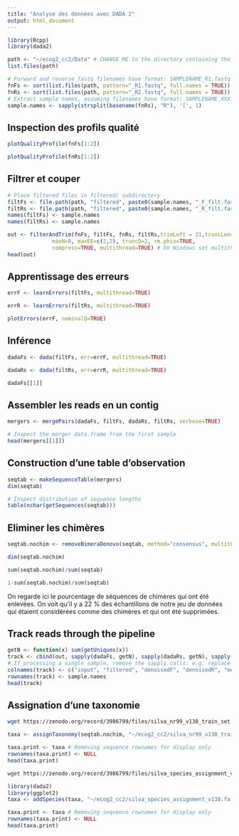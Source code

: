 ```yaml
---
title: "Analyse des données avec DADA 2"
output: html_document
---
```



```r
library(Rcpp)
library(dada2)
```
```r
path <- "~/ecog2_cc2/Data" # CHANGE ME to the directory containing the fastq files after unzipping.
list.files(path)
```

```r
# Forward and reverse fastq filenames have format: SAMPLENAME_R1.fastq and SAMPLENAME_R2.fastq
fnFs <- sort(list.files(path, pattern="_R1.fastq", full.names = TRUE))
fnRs <- sort(list.files(path, pattern="_R2.fastq", full.names = TRUE))
# Extract sample names, assuming filenames have format: SAMPLENAME_XXX.fastq
sample.names <- sapply(strsplit(basename(fnRs), "R"), '[', 1)
```

## Inspection des profils qualité

```r
plotQualityProfile(fnFs[1:2])
```

```r
plotQualityProfile(fnRs[1:2])
```

## Filtrer et couper 

```r
# Place filtered files in filtered/ subdirectory
filtFs <- file.path(path, "filtered", paste0(sample.names, "_F_filt.fastq.gz"))
filtRs <- file.path(path, "filtered", paste0(sample.names, "_R_filt.fastq.gz"))
names(filtFs) <- sample.names
names(filtRs) <- sample.names
```

```r
out <- filterAndTrim(fnFs, filtFs, fnRs, filtRs,trimLeft = 21,truncLen=c(240,200), 
              maxN=0, maxEE=c(2,2), truncQ=2, rm.phix=TRUE,
              compress=TRUE, multithread=TRUE) # On Windows set multithread=FALSE
head(out)
```

## Apprentissage des erreurs

```r
errF <- learnErrors(filtFs, multithread=TRUE)
```
```r
errR <- learnErrors(filtRs, multithread=TRUE)
```

```r
plotErrors(errF, nominalQ=TRUE)
```

## Inférence

```r
dadaFs <- dada(filtFs, err=errF, multithread=TRUE)
```

```r
dadaRs <- dada(filtRs, err=errR, multithread=TRUE)
```

```r
dadaFs[[1]]
```

## Assembler les reads en un contig

```r
mergers <- mergePairs(dadaFs, filtFs, dadaRs, filtRs, verbose=TRUE)
```

```r
# Inspect the merger data.frame from the first sample
head(mergers[[1]])
```

## Construction d'une table d'observation


```r
seqtab <- makeSequenceTable(mergers)
dim(seqtab)
```

```r
# Inspect distribution of sequence lengths
table(nchar(getSequences(seqtab)))
```

## Eliminer les chimères

```r
seqtab.nochim <- removeBimeraDenovo(seqtab, method="consensus", multithread=TRUE, verbose=TRUE)
```

```r
dim(seqtab.nochim)
```

```r
sum(seqtab.nochim)/sum(seqtab)
```

```r
1-sum(seqtab.nochim)/sum(seqtab)
```
On regarde ici le pourcentage de séquences de chimères qui ont été enlevées. On voit qu'il y a 22 % des échantillons de notre jeu de données qui étaient considérées comme des chimères et qui ont été supprimées.


## Track reads through the pipeline

```r
getN <- function(x) sum(getUniques(x))
track <- cbind(out, sapply(dadaFs, getN), sapply(dadaRs, getN), sapply(mergers, getN), rowSums(seqtab.nochim))
# If processing a single sample, remove the sapply calls: e.g. replace sapply(dadaFs, getN) with getN(dadaFs)
colnames(track) <- c("input", "filtered", "denoisedF", "denoisedR", "merged", "nonchim")
rownames(track) <- sample.names
head(track)
```

## Assignation d'une taxonomie



```bash
wget https://zenodo.org/record/3986799/files/silva_nr99_v138_train_set.fa.gz
```


```r
taxa <- assignTaxonomy(seqtab.nochim, "~/ecog2_cc2/silva_nr99_v138_train_set.fa.gz", multithread=TRUE)
```

```r
taxa.print <- taxa # Removing sequence rownames for display only
rownames(taxa.print) <- NULL
head(taxa.print)
```

```bash
wget https://zenodo.org/record/3986799/files/silva_species_assignment_v138.fa.gz
```
```r
library(dada2)
library(ggplot2)
taxa <- addSpecies(taxa, "~/ecog2_cc2/silva_species_assignment_v138.fa.gz")
```

```r
taxa.print <- taxa # Removing sequence rownames for display only
rownames(taxa.print) <- NULL
head(taxa.print)
```
